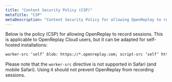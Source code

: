```yaml
---
title: "Content Security Policy (CSP)"
metaTitle: "CSP"
metaDescription: "Content Security Policy for allowing OpenReplay to record sessions."
---
```


Below is the policy (CSP) for allowing OpenReplay to record sessions. This is applicable to OpenReplay Cloud users, but it can be adapted for self-hosted installations:

```html
worker-src ‘self’ blob: https://*.openreplay.com; script-src ‘self’ https://*.openreplay.com;
```

Please note that the `worker-src` directive is not supported in Safari (and mobile Safari). Using it should not prevent OpenReplay from recording sessions.
